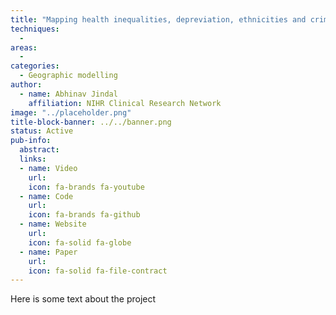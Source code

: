 ```yaml
---
title: "Mapping health inequalities, depreviation, ethnicities and crime across the UK"
techniques:
  -
areas:
  -
categories:
  - Geographic modelling
author:
  - name: Abhinav Jindal
    affiliation: NIHR Clinical Research Network
image: "../placeholder.png"
title-block-banner: ../../banner.png
status: Active
pub-info:
  abstract:
  links:
  - name: Video
    url:
    icon: fa-brands fa-youtube
  - name: Code
    url:
    icon: fa-brands fa-github
  - name: Website
    url:
    icon: fa-solid fa-globe
  - name: Paper
    url:
    icon: fa-solid fa-file-contract
---
```


Here is some text about the project
